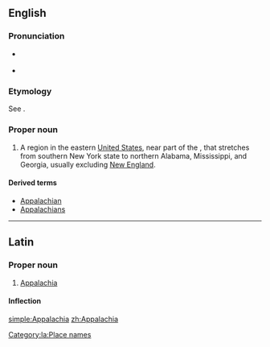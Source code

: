 ==English==
{{wikipedia}}

===Pronunciation===
* {{a|northern US}} {{IPA|/ˌæ.pə'leɪ.ʃə/|lang=en}}
* {{a|southern US}} {{IPA|/ˌæ.pə'læ.tʃə/|lang=en}}

===Etymology===
See {{m|en|Appalachian}}.

===Proper noun===
{{en-proper noun}}

# A region in the eastern [[United States]], near part of the {{w|Appalachian Mountains}}, that stretches from southern New York state to northern Alabama, Mississippi, and Georgia, usually excluding [[New England]].

====Derived terms====
* [[Appalachian]]
* [[Appalachians]]

----

==Latin==
{{wikipedia|lang=la}}

===Proper noun===
{{la-proper noun|Appalachia|Appalachiae|Appalachiae|f|first}}

# [[#English|Appalachia]]

====Inflection====
{{la-decl-1st-loc|num=sg|Appalachi}}

[[Category:la:Place names]]

[[simple:Appalachia]]
[[zh:Appalachia]]
